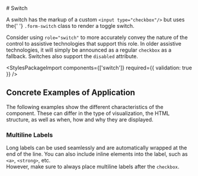 
<Meta of={switchStories} />

<div className="docs-title">
  # Switch

  <link-design of={JSON.stringify(switchStories)}></link-design>
</div>

<div className="lead">
  A switch has the markup of a custom <code>&lt;input type="checkbox"/&gt;</code> but uses the{' '}
  <code>.form-switch</code> class to render a toggle switch.
</div>

Consider using `role="switch"` to more accurately convey the nature of the control to assistive technologies that support this role. In older assistive technologies, it will simply be announced as a regular `checkbox` as a fallback. Switches also support the `disabled` attribute.

<Canvas sourceState="shown" of={switchStories.Default} />
<div className="hide-col-default">
  <Controls of={switchStories.Default} />
</div>

<StylesPackageImport components={['switch']} required={{ validation: true }} />

## Concrete Examples of Application

The following examples show the different characteristics of the component. These can differ in the type of visualization, the HTML structure, as well as when, how and why they are displayed.

### Multiline Labels

Long labels can be used seamlessly and are automatically wrapped at the end of the line.
You can also include inline elements into the label, such as `<a>`, `<strong>`, etc.<br/>
However, make sure to always place multiline labels after the `checkbox`.

<Canvas of={switchStories.MultilineLabels} />
